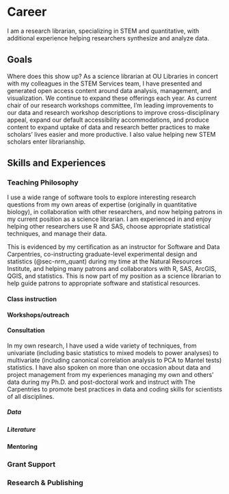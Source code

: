 # Career {.unnumbered}

I am a research librarian, specializing in STEM and quantitative, with additional experience helping researchers synthesize and analyze data.

## Goals


Where does this show up? As a science librarian at OU Libraries in concert with my colleagues in the STEM Services team, I have presented and generated open access content around data analysis, management, and visualization. We continue to expand these offerings each year. As current chair of our research workshops committee, I'm leading improvements to our data and research workshop descriptions to improve cross-disciplinary appeal, expand our default accessibility accommodations, and produce content to expand uptake of data and research better practices to make scholars' lives easier and more productive. I also value helping new STEM scholars enter librarianship.

## Skills and Experiences

### Teaching Philosophy

I use a wide range of software tools to explore interesting research questions from my own areas of expertise (originally in quantitative biology), in collaboration with other researchers, and now helping patrons in my current position as a science librarian. I am experienced in and enjoy helping other researchers use R and SAS, choose appropriate statistical techniques, and manage their data.

This is evidenced by my certification as an instructor for Software and Data Carpentries, co-instructing graduate-level experimental design and statistics (@sec-nrm_quant) during my time at the Natural Resources Institute, and helping many patrons and collaborators with R, SAS, ArcGIS, QGIS, and statistics. This is now part of my position as a science librarian to help guide patrons to appropriate software and statistical resources. 


#### Class instruction

#### Workshops/outreach

#### Consultation

In my own research, I have used a wide variety of techniques, from univariate (including basic statistics to mixed models to power analyses) to multivariate (including canonical correlation analysis to PCA to Mantel tests) statistics. I have also spoken on more than one occasion about data and project management from my experiences managing my own and others' data during my Ph.D. and post-doctoral work and instruct with The Carpentries to promote best practices in data and coding skills for scientists of all disciplines.

##### Data

##### Literature

#### Mentoring

### Grant Support

### Research & Publishing
